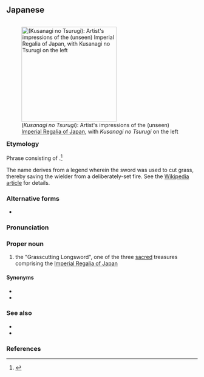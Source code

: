 ==Japanese==
{{DEFAULTSORT:くさなぎのつるぎ}}
<div style="float:right;">
{{wikipedia|lang=ja}}
{{wikipedia|Kusanagi|Kusanagi no Tsurugi}}
[[File:三神器.png|thumb|250px|{{lang|ja|草薙の剣}} (''Kusanagi no Tsurugi''): Artist's impressions of the (unseen) [[w:Imperial Regalia of Japan|Imperial Regalia of Japan]], with ''Kusanagi no Tsurugi'' on the left]]
</div>
{{ja-kanjitab|くさ|なぎ|つるぎ|yomi=k|sort=くさなぎのつるぎ}}

===Etymology===
Phrase consisting of {{compound|ja|草|tr1=kusa|t1=[[grass]]|薙|tr2=nagi|t2=[[cutting]]; [[mowing]]|pos2=the [[連用形#Japanese|continuative or stem form]] of the verb {{m|ja|薙ぐ|tr=nagu||to [[cut]]; to [[mow]]}}|の|tr3=no|pos3=possessive particle|剣|tr4=tsurugi|t4=[[double]]-[[edge]]d [[sword]]}}.<ref name="KDJ">{{R:Kokugo Dai Jiten}}</ref>

The name derives from a legend wherein the sword was used to cut grass, thereby saving the wielder from a deliberately-set fire. See the [[w:Kusanagi|Wikipedia article]] for details.

===Alternative forms===
* {{ja-l|草薙の剣}}

===Pronunciation===
{{ja-pron|くさなぎ の つるぎ|acc=o|dev=1|acc_ref=NHK}}

===Proper noun===
{{ja-pos|proper|くさなぎ の つるぎ|rom=Kusanagi no Tsurugi}}

# the "Grasscutting Longsword", one of the three [[sacred]] treasures comprising the [[w:Imperial Regalia of Japan|Imperial Regalia of Japan]]

====Synonyms====
* {{ja-r|天%叢%雲%剣|^あま の% ^むら%くも の% ^つるぎ}}
* {{ja-r|草%那%芸%之%大%刀|^くさ%な%ぎ% の% ^た%ち}}

===See also===
* {{ja-r|八%咫%鏡|^や%た の% ^かがみ}}
* {{ja-r|八%尺%瓊%勾%玉|^や%さか%に の% ^まが%たま}}

===References===
<references/>

{{topics|ja|Swords}}